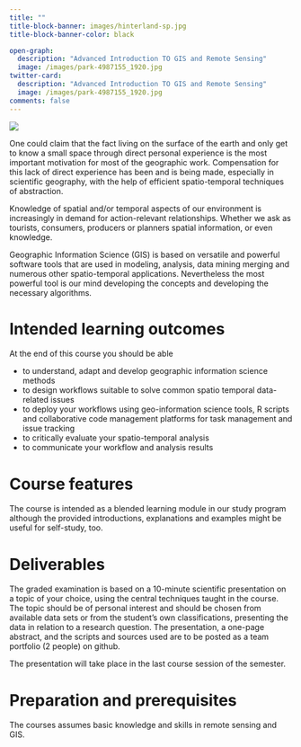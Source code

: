 ```yaml
---
title: ""
title-block-banner: images/hinterland-sp.jpg
title-block-banner-color: black

open-graph:
  description: "Advanced Introduction TO GIS and Remote Sensing"
  image: /images/park-4987155_1920.jpg
twitter-card:
  description: "Advanced Introduction TO GIS and Remote Sensing"
  image: /images/park-4987155_1920.jpg
comments: false
---
```


![](images/hinterland-sp.jpg)

One could claim that the fact living on the surface of the earth and only get to know a small space through direct personal experience is the most important motivation for most of the geographic work. Compensation for this lack of direct experience has been and is being made, especially in scientific geography, with the help of efficient spatio-temporal techniques of abstraction.

Knowledge of spatial and/or temporal aspects of our environment is increasingly in demand for action-relevant relationships. Whether we ask as tourists, consumers, producers or planners spatial information, or even knowledge.

Geographic Information Science (GIS) is based on versatile and powerful software tools that are used in modeling, analysis, data mining merging and numerous other spatio-temporal applications. Nevertheless the most powerful tool is our mind developing the concepts and developing the necessary algorithms.

# Intended learning outcomes

At the end of this course you should be able

-   to understand, adapt and develop geographic information science methods
-   to design workflows suitable to solve common spatio temporal data-related issues
-   to deploy your workflows using geo-information science tools, R scripts and collaborative code management platforms for task management and issue tracking
-   to critically evaluate your spatio-temporal analysis
-   to communicate your workflow and analysis results

# Course features

The course is intended as a blended learning module in our study program although the provided introductions, explanations and examples might be useful for self-study, too.

# Deliverables

The graded examination is based on a 10-minute scientific presentation on a topic of your choice, using the central techniques taught in the course. The topic should be of personal interest and should be chosen from available data sets or from the student's own classifications, presenting the data in relation to a research question. The presentation, a one-page abstract, and the scripts and sources used are to be posted as a team portfolio (2 people) on github.

::: callout-note
The presentation will take place in the last course session of the semester.
:::


# Preparation and prerequisites


The courses assumes basic knowledge and skills in remote sensing and GIS.
